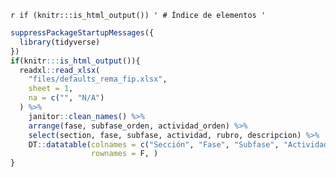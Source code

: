 `r if (knitr:::is_html_output()) '
# Índice de elementos
'`

```r
suppressPackageStartupMessages({
  library(tidyverse)
})
if(knitr:::is_html_output()){
  readxl::read_xlsx(
    "files/defaults_rema_fip.xlsx",
    sheet = 1,
    na = c("", "N/A")
  ) %>%
    janitor::clean_names() %>%
    arrange(fase, subfase_orden, actividad_orden) %>%
    select(section, fase, subfase, actividad, rubro, descripcion) %>% 
    DT::datatable(colnames = c("Sección", "Fase", "Subfase", "Actividad", "Elemento", "Descripción"),
                  rownames = F, )
}
```

